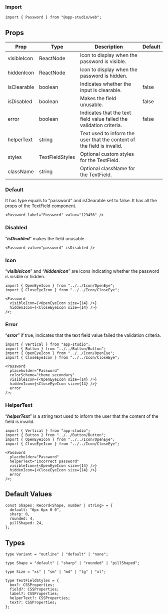 ### **Import**

```tsx
import { Password } from "@app-studio/web";
```

## Props

| Prop             | Type          | Description                                                                                                                               | Default |
| ---------------- | ------------- | ----------------------------------------------------------------------------------------------------------------------------------------- | ------- |
| visibleIcon      | ReactNode     | Icon to display when the password is visible.                                                                                             |         |
| hiddenIcon       | ReactNode     | Icon to display when the password is hidden.                                                                                              |         |
| isClearable      | boolean       | Indicates whether the input is clearable.                                                                                                 | false   |
| isDisabled       | boolean       | Makes the field unusable.                                                                                                                | false   |
| error            | boolean       | Indicates that the text field value failed the validation criteria.                                                                       | false   |
| helperText       | string        | Text used to inform the user that the content of the field is invalid.                                                                    |         |
| styles           | TextFieldStyles | Optional custom styles for the TextField.                                                                                                 |         |
| className        | string        | Optional className for the TextField.                                                                                                     |         |

### **Default**

It has type equals to “password” and isClearable set to false. It has all the props of the TextField component.

```tsx
<Password label="Password" value="123456" />
```

### **Disabled**

“**_isDisabled_**” makes the field unusable.

```tsx
<Password value="password" isDisabled />
```

### **Icon**

“**_visibleIcon_**” and “**_hiddenIcon_**” are icons indicating whether the password is visible or hidden.

```tsx
import { OpenEyeIcon } from "../../Icon/OpenEye";
import { CloseEyeIcon } from "../../Icon/CloseEye";

<Password
  visibleIcon={<OpenEyeIcon size={14} />}
  hiddenIcon={<CloseEyeIcon size={14} />}
/>;
```

### **Error**

“**_error_**” if true, indicates that the text field value failed the validation criteria.

```tsx
import { Vertical } from "app-studio";
import { Button } from "../../Button/Button";
import { OpenEyeIcon } from "../../Icon/OpenEye";
import { CloseEyeIcon } from "../../Icon/CloseEye";

<Password
  placeholder="Password"
  colorScheme="theme.secondary"
  visibleIcon={<OpenEyeIcon size={14} />}
  hiddenIcon={<CloseEyeIcon size={14} />}
  error
/>;
```

### **HelperText**

“**_helperText_**” is a string text used to inform the user that the content of the field is invalid.

```tsx
import { Vertical } from "app-studio";
import { Button } from "../../Button/Button";
import { OpenEyeIcon } from "../../Icon/OpenEye";
import { CloseEyeIcon } from "../../Icon/CloseEye";

<Password
  placeholder="Password"
  helperText="Incorrect password"
  visibleIcon={<OpenEyeIcon size={14} />}
  hiddenIcon={<CloseEyeIcon size={14} />}
  error
/>;
```

## **Default Values**

```tsx
const Shapes: Record<Shape, number | string> = {
  default: "6px 6px 0 0",
  sharp: 0,
  rounded: 4,
  pillShaped: 24,
};
```

## Types

```tsx
type Variant = "outline" | "default" | "none";
```

```tsx
type Shape = "default" | "sharp" | "rounded" | "pillShaped";
```

```tsx
type Size = "xs" | "sm" | "md" | "lg" | "xl";
```

```tsx
type TextFieldStyles = {
  box?: CSSProperties;
  field?: CSSProperties;
  label?: CSSProperties;
  helperText?: CSSProperties;
  text?: CSSProperties;
};
```
